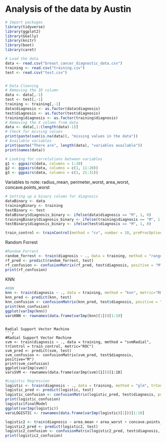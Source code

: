 # Analysis of the data by Austin
```r
# Import packages
library(tidyverse)
library(ggplot2)
library(GGally)
library(knitr)
library(boot)
library(caret)
```

```r
# Load the data
data <- read.csv("breast_cancer_diagnostic_data.csv")
training <- read.csv("training.csv")
test <- read.csv("test.csv")


# Data Cleaning
# Removing the ID column
data <- data[,-1]
test <- test[,-1]
training <- training[,-1]
data$diagnosis <- as.factor(data$diagnosis)
test$diagnosis <- as.factor(test$diagnosis)
training$diagnosis <- as.factor(training$diagnosis)
# Removing the X column from data
data <- data[,1:(length(data)-1)]
# Check for missing values
print(paste(sum(is.na(data)), "missing values in the data"))
# Available variables
print(paste("There are", length(data), "variables available"))
print(names(data))
```

```r
# Looking for correlations between variables
g1 <- ggpairs(data, columns = 1:10)
g2 <- ggpairs(data, columns = c(1, 11:20))
g3 <- ggpairs(data, columns = c(1, 21:31))
```

Variables to note: radius_mean, perimeter_worst, area_worst, concave.points_worst

```r
# Setting up a binary column for diagnosis
dataBinary <- data
trainingBinary <- training
testBinary <- test
dataBinary$diagnosis_binary <- ifelse(data$diagnosis == "M", 1, 0)
trainingBinary$diagnosis_binary <- ifelse(training$diagnosis == "M", 1, 0)
testBinary$diagnosis_binary <- ifelse(test$diagnosis == "M", 1, 0)
```

```r
train_control <- trainControl(method = "cv", number = 10, preProcOptions = list(thresh=0.99), classProbs=TRUE, summaryFunction = twoClassSummary)
```

Random Forrest
```r
#Random Forrest
random_forrest <- train(diagnosis ~ ., data = training, method = "ranger", metric="ROC", trControl = train_control, preProcess=c("center", "scale"))
rf_pred <- predict(random_forrest, test)
rf_confusion <- confusionMatrix(rf_pred, test$diagnosis, positive = "M")
print(rf_confusion)

```

KNN
```r
#KNN
knn <- train(diagnosis ~ ., data = training, method = "knn", metric="ROC", trControl = train_control)
knn_pred <- predict(knn, test)
knn_confusion <- confusionMatrix(knn_pred, test$diagnosis, positive = "M")
print(knn_confusion)
ggplot(varImp(knn))
varsKNN <- rownames(data.frame(varImp(knn)[1]))[1:10]
```
```

Radial Support Vector Machine
```r
#Radial Support Vector Machine
svm <- train(diagnosis ~ ., data = training, method = "svmRadial", trControl = train_control, metric="ROC")
svm_pred <- predict(svm, test)
svm_confusion <- confusionMatrix(svm_pred, test$diagnosis, positive="M")
print(svm_confusion)
ggplot(varImp(svm))
varsSVM <- rownames(data.frame(varImp(svm)[1]))[1:10]
```

```r
#Logistic Regression
logistic <- train(diagnosis ~ ., data = training, method = "glm", trControl = train_control, metric="ROC")
logistic_pred <- predict(logistic, test)
logistic_confusion <- confusionMatrix(logistic_pred, test$diagnosis, positive="M")
print(logistic_confusion)
logistic$finalModel
ggplot(varImp(logistic))
varsLOGISTIC <- rownames(data.frame(varImp(logistic)[1]))[1:10]
```

```r
logistic2 <- train(diagnosis ~ area_mean + area_worst + concave.points_mean + texture_mean + radius_worst + concavity_se + fractal_dimension_se, data = training, method = "glm", trControl = train_control, metric="ROC")
logistic2_pred <- predict(logistic2, test)
logistic2_confusion <- confusionMatrix(logistic2_pred, test$diagnosis, positive="M")
print(logistic2_confusion)
```

```r

```

```r
```
